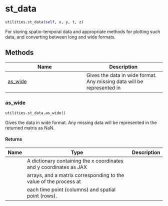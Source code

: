 # st_data { #jax_idem.utilities.st_data }

```python
utilities.st_data(self, x, y, t, z)
```

For storing spatio-temporal data and appropriate methods for plotting such
data, and converting between long and wide formats.

## Methods

| Name | Description |
| --- | --- |
| [as_wide](#jax_idem.utilities.st_data.as_wide) | Gives the data in wide format. Any missing data will be represented in |

### as_wide { #jax_idem.utilities.st_data.as_wide }

```python
utilities.st_data.as_wide()
```

Gives the data in wide format. Any missing data will be represented in
the returned matris as NaN.

#### Returns {.doc-section .doc-section-returns}

| Name   | Type                                                               | Description   |
|--------|--------------------------------------------------------------------|---------------|
|        | A dictionary containing the x coordinates and y coordinates as JAX |               |
|        | arrays, and a matrix corresponding to the value of the process at  |               |
|        | each time point (columns) and spatial point (rows).                |               |